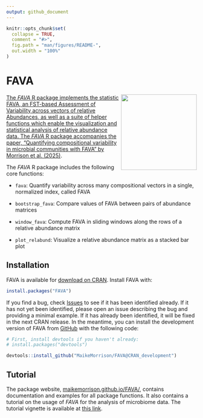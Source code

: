 ```yaml
---
output: github_document
---
```


<!-- README.md is generated from README.Rmd. Please edit that file -->

```r
knitr::opts_chunk$set(
  collapse = TRUE,
  comment = "#>",
  fig.path = "man/figures/README-",
  out.width = "100%"
)
```

# FAVA 

<a href='https://github.com/MaikeMorrison/FAVA'/><img src='man/figures/FAVA_logo_2.png' height="200" align="right" style="float:right; height:200px;" />

The _FAVA_ R package implements the statistic FAVA, an FST-based Assessment of Variability across vectors of relative Abundances, as well as a suite of helper functions which enable the visualization and statistical analysis of relative abundance data. The _FAVA_ R package accompanies the paper, "Quantifying compositional variability in microbial communities with FAVA" by [Morrison et al. (2025)](https://doi.org/10.1073/pnas.2413211122).

The _FAVA_ R package includes the following core functions:

* `fava`: Quantify variability across many compositional vectors in a single, normalized index, called FAVA

* `bootstrap_fava`: Compare values of FAVA between pairs of abundance matrices

* `window_fava`: Compute FAVA in sliding windows along the rows of a relative abundance matrix

* `plot_relabund`: Visualize a relative abundance matrix as a stacked bar plot


## Installation

FAVA is available for [download on CRAN](https://cran.r-project.org/web/packages/FAVA/index.html). Install FAVA with:

```r
install.packages("FAVA")
```

If you find a bug, check [Issues](https://github.com/MaikeMorrison/FAVA/issues) to see if it has been identified already. If it has not yet been identified, please open an issue describing the bug and providing a minimal example. If it has already been identified, it will be fixed in the next CRAN release. In the meantime, you can install the development version of FAVA from [GitHub](https://github.com/MaikeMorrison/FAVA) with the following code:

```r
# First, install devtools if you haven't already:
# install.packages("devtools")

devtools::install_github("MaikeMorrison/FAVA@CRAN_development")

```

## Tutorial

The package website, [maikemorrison.github.io/FAVA/](https://maikemorrison.github.io/FAVA/), contains documentation and examples for all package functions. It also contains a tutorial on the usage of _FAVA_ for the analysis of microbiome data. The tutorial vignette is available at [this link](https://maikemorrison.github.io/FAVA/articles/microbiome_tutorial.html).

